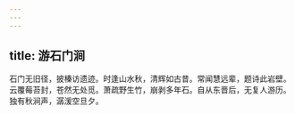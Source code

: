 ```yaml
---
---
---
```

title: 游石门涧
---



石门无旧径，披榛访遗迹。时逢山水秋，清辉如古昔。常闻慧远辈，题诗此岩壁。云覆莓苔封，苍然无处觅。萧疏野生竹，崩剥多年石。自从东晋后，无复人游历。独有秋涧声，潺湲空旦夕。